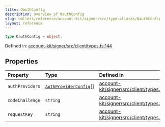 ```yaml
---
title: OauthConfig
description: Overview of OauthConfig
slug: wallets/reference/account-kit/signer/src/type-aliases/OauthConfig
layout: reference
---
```


```ts
type OauthConfig = object;
```

Defined in: [account-kit/signer/src/client/types.ts:144](https://github.com/alchemyplatform/aa-sdk/blob/49e74eee8606f480b200b4612d00d950da8a8742/account-kit/signer/src/client/types.ts#L144)

## Properties

| Property                                 | Type                                              | Defined in                                                                                                                                                                        |
| :--------------------------------------- | :------------------------------------------------ | :-------------------------------------------------------------------------------------------------------------------------------------------------------------------------------- |
| <a id="authproviders" /> `authProviders` | [`AuthProviderConfig`](AuthProviderConfig.mdx)\[] | [account-kit/signer/src/client/types.ts:147](https://github.com/alchemyplatform/aa-sdk/blob/49e74eee8606f480b200b4612d00d950da8a8742/account-kit/signer/src/client/types.ts#L147) |
| <a id="codechallenge" /> `codeChallenge` | `string`                                          | [account-kit/signer/src/client/types.ts:145](https://github.com/alchemyplatform/aa-sdk/blob/49e74eee8606f480b200b4612d00d950da8a8742/account-kit/signer/src/client/types.ts#L145) |
| <a id="requestkey" /> `requestKey`       | `string`                                          | [account-kit/signer/src/client/types.ts:146](https://github.com/alchemyplatform/aa-sdk/blob/49e74eee8606f480b200b4612d00d950da8a8742/account-kit/signer/src/client/types.ts#L146) |
